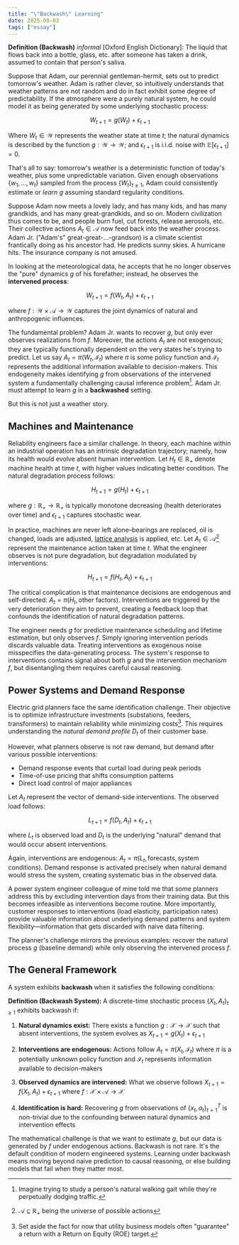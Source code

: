```yaml
---
title: "\"Backwash\" Learning"
date: 2025-09-03
tags: ["essay"]
---
```



**Definition (Backwash)** *informal* [Oxford English Dictionary]:
The liquid that flows back into a bottle, glass, etc. after someone has taken a drink, assumed to contain that person's saliva.

Suppose that Adam, our perennial gentleman-hermit, sets out to predict tomorrow's weather. Adam is rather clever, so intuitively understands that weather patterns are not random and do in fact exhibit some degree of predictability. If the atmosphere were a purely natural system, he could model it as being generated by some underlying stochastic process:

$$
W_{t+1} = g(W_t) + \epsilon_{t+1}
$$

Where $W_t \in \mathcal{W}$ represents the weather state at time $t$; the natural dynamics is described by the function $g: \mathcal{W} \rightarrow \mathcal{W}$; and $\epsilon_{t+1}$ is i.i.d. noise with $\mathbb{E}[\epsilon_{t+1}] = 0$.

That's all to say: tomorrow's weather is a deterministic function of today's weather, plus some unpredictable variation. Given enough observations $\{w_1, \ldots, w_t\}$ sampled from the process $\{W_t\}_{t \geq 1}$, Adam could consistently estimate or *learn* $g$ assuming standard regularity conditions.

Suppose Adam now meets a lovely lady, and has many kids, and has many grandkids, and has many great-grandkids, and so on. Modern civilization thus comes to be, and people burn fuel, cut forests, release aerosols, etc. Their collective actions $A_t \in \mathcal{A}$ now feed back into the weather process. Adam Jr. ("Adam's" great-great-...-grandson) is a climate scientist frantically doing as his ancestor had. He predicts sunny skies. A hurricane hits. The insurance company is not amused.

In looking at the meteorological data, he accepts that he no longer observes the "pure" dynamics $g$ of his forefather; instead, he observes the **intervened process**:

$$
W_{t+1} = f(W_t, A_t) + \epsilon_{t+1}
$$

where $f: \mathcal{W} \times \mathcal{A} \rightarrow \mathcal{W}$ captures the joint dynamics of natural and anthropogenic influences.

The fundamental problem? Adam Jr. wants to recover $g$, but only ever observes realizations from $f$. Moreover, the actions $A_t$ are not exogenous; they are typically functionally dependent on the very states he's trying to predict. Let us say $A_t = \pi(W_t, \mathcal{I}_t)$ where $\pi$ is some policy function and $\mathcal{I}_t$ represents the additional information available to decision-makers. This endogeneity makes identifying $g$ from observations of the intervened system a fundamentally challenging causal inference problem[^1]. Adam Jr. must attempt to learn $g$ in a **backwashed** setting.

[^1]: Imagine trying to study a person's natural walking gait while they're perpetually dodging traffic.

But this is not just a weather story.

## Machines and Maintenance

Reliability engineers face a similar challenge. In theory, each machine within an industrial operation has an intrinsic degradation trajectory; namely, how its health would evolve absent human intervention. Let $H_t \in \mathbb{R}_+$ denote machine health at time $t$, with higher values indicating better condition. The natural degradation process follows:

$$
H_{t+1} = g(H_t) + \epsilon_{t+1}
$$

where $g: \mathbb{R}_+ \rightarrow \mathbb{R}_+$ is typically monotone decreasing (health deteriorates over time) and $\epsilon_{t+1}$ captures stochastic wear.

In practice, machines are never left alone–bearings are replaced, oil is changed, loads are adjusted, [lattice analysis](https://www.bellabah.com/posts/root-cause-analysis/) is applied, etc. Let $A_t \in \mathcal{A}$[^2] represent the maintenance action taken at time $t$. What the engineer observes is not pure degradation, but degradation modulated by interventions:

[^2]: $\mathcal{A} \subseteq \mathbb{R}_+$ being the universe of possible actions

$$
H_{t+1} = f(H_t, A_t) + \epsilon_{t+1}
$$

The critical complication is that maintenance decisions are endogenous and self-directed: $A_t = \pi(H_t, \text{other factors})$. Interventions are triggered by the very deterioration they aim to prevent, creating a feedback loop that confounds the identification of natural degradation patterns.

The engineer needs $g$ for predictive maintenance scheduling and lifetime estimation, but only observes $f$. Simply ignoring intervention periods discards valuable data. Treating interventions as exogenous noise misspecifies the data-generating process. The system's response to interventions contains signal about both $g$ and the intervention mechanism $f$, but disentangling them requires careful causal reasoning.

## Power Systems and Demand Response

Electric grid planners face the same identification challenge. Their objective is to optimize infrastructure investments (substations, feeders, transformers) to maintain reliability while minimizing costs[^3]. This requires understanding the *natural demand profile* $D_t$ of their customer base.

[^3]: Set aside the fact for now that utility business models often "guarantee" a return with a Return on Equity (ROE) target.

However, what planners observe is not raw demand, but demand after various possible interventions:
- Demand response events that curtail load during peak periods
- Time-of-use pricing that shifts consumption patterns  
- Direct load control of major appliances

Let $A_t$ represent the vector of demand-side interventions. The observed load follows:

$$
L_{t+1} = f(D_t, A_t) + \epsilon_{t+1}
$$

where $L_t$ is observed load and $D_t$ is the underlying "natural" demand that would occur absent interventions.

Again, interventions are endogenous: $A_t = \pi(L_t, \text{forecasts}, \text{system conditions})$. Demand response is activated precisely when natural demand would stress the system, creating systematic bias in the observed data.

A power system engineer colleague of mine told me that some planners address this by excluding intervention days from their training data. But this becomes infeasible as interventions become routine. More importantly, customer responses to interventions (load elasticity, participation rates) provide valuable information about underlying demand patterns and system flexibility—information that gets discarded with naive data filtering.

The planner's challenge mirrors the previous examples: recover the natural process $g$ (baseline demand) while only observing the intervened process $f$.

## The General Framework

A system exhibits **backwash** when it satisfies the following conditions:

**Definition (Backwash System):**  A discrete-time stochastic process $\{X_t, A_t\}_{t \geq 1}$ exhibits backwash if:

1. **Natural dynamics exist:** There exists a function $g: \mathcal{X} \rightarrow \mathcal{X}$ such that absent interventions, the system evolves as $X_{t+1} = g(X_t) + \epsilon_{t+1}$

2. **Interventions are endogenous:** Actions follow $A_t = \pi(X_t, \mathcal{I}_t)$ where $\pi$ is a potentially unknown policy function and $\mathcal{I}_t$ represents information available to decision-makers

3. **Observed dynamics are intervened:** What we observe follows $X_{t+1} = f(X_t, A_t) + \epsilon_{t+1}$ where $f: \mathcal{X} \times \mathcal{A} \rightarrow \mathcal{X}$

4. **Identification is hard:** Recovering $g$ from observations of $\{x_t, a_t\}_{t=1}^T$ is non-trivial due to the confounding between natural dynamics and intervention effects

The mathematical challenge is that we want to estimate $g$, but our data is generated by $f$ under endogenous actions. Backwash is not rare. It's the default condition of modern engineered systems. Learning under backwash means moving beyond naive prediction to causal reasoning, or else building models that fail when they matter most.
